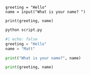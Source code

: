 
```.python
greeting = "Hello"
name = input("What is your name? ")

print(greeting, name)
```


```.bash
python script.py
```

```python
#| echo: false
greeting = "Hello"
name = "Matt"

print("What is your name?", name)

print(greeting, name)
```
